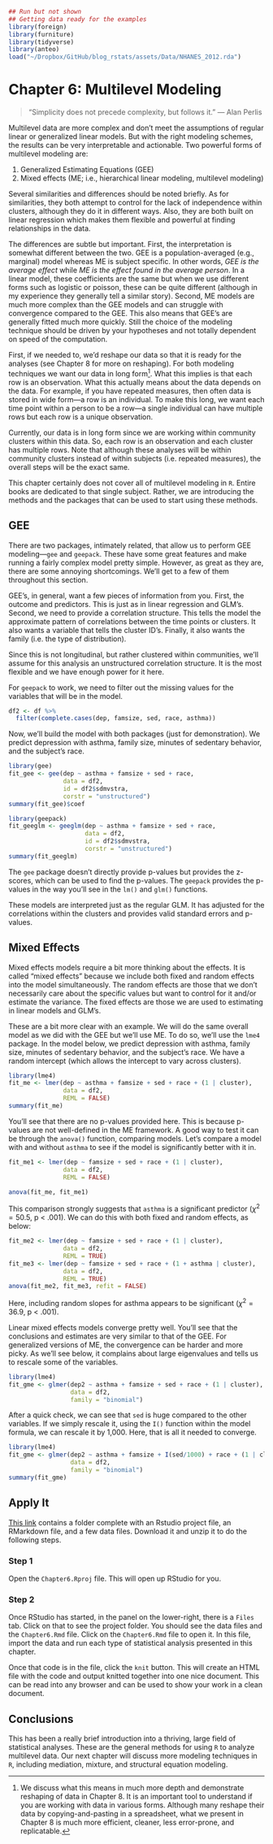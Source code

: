 

```r
## Run but not shown
## Getting data ready for the examples
library(foreign)
library(furniture)
library(tidyverse)
library(anteo)
load("~/Dropbox/GitHub/blog_rstats/assets/Data/NHANES_2012.rda")
```


# Chapter 6: Multilevel Modeling {-}

> "Simplicity does not precede complexity, but follows it." --- Alan Perlis

Multilevel data are more complex and don't meet the assumptions of regular linear or generalized linear models. But with the right modeling schemes, the results can be very interpretable and actionable. Two powerful forms of multilevel modeling are:

1. Generalized Estimating Equations (GEE)
2. Mixed effects (ME; i.e., hierarchical linear modeling, multilevel modeling)

Several similarities and differences should be noted briefly. As for similarities, they both attempt to control for the lack of independence within clusters, although they do it in different ways. Also, they are both built on linear regression which makes them flexible and powerful at finding relationships in the data.

The differences are subtle but important. First, the interpretation is somewhat different between the two. GEE is a population-averaged (e.g., marginal) model whereas ME is subject specific. In other words, *GEE is the average effect* while *ME is the effect found in the average person*. In a linear model, these coefficients are the same but when we use different forms such as logistic or poisson, these can be quite different (although in my experience they generally tell a similar story). Second, ME models are much more complex than the GEE models and can struggle with convergence compared to the GEE. This also means that GEE's are generally fitted much more quickly. Still the choice of the modeling technique should be driven by your hypotheses and not totally dependent on speed of the computation.

First, if we needed to, we'd reshape our data so that it is ready for the analyses (see Chapter 8 for more on reshaping). For both modeling techniques we want our data in long form[^longform]. What this implies is that each row is an observation. What this actually means about the data depends on the data. For example, if you have repeated measures, then often data is stored in wide form---a row is an individual. To make this long, we want each time point within a person to be a row---a single individual can have multiple rows but each row is a unique observation.

Currently, our data is in long form since we are working within community clusters within this data. So, each row is an observation and each cluster has multiple rows. Note that although these analyses will be within community clusters instead of within subjects (i.e. repeated measures), the overall steps will be the exact same.

This chapter certainly does not cover all of multilevel modeling in `R`. Entire books are dedicated to that single subject. Rather, we are introducing the methods and the packages that can be used to start using these methods. 

## GEE {-}

There are two packages, intimately related, that allow us to perform GEE modeling---`gee` and `geepack`. These have some great features and make running a fairly complex model pretty simple. However, as great as they are, there are some annoying shortcomings. We'll get to a few of them throughout this section.

GEE's, in general, want a few pieces of information from you. First, the outcome and predictors. This is just as in linear regression and GLM's. Second, we need to provide a correlation structure. This tells the model the approximate pattern of correlations between the time points or clusters. It also wants a variable that tells the cluster ID's. Finally, it also wants the family (i.e. the type of distribution).

Since this is not longitudinal, but rather clustered within communities, we'll assume for this analysis an unstructured correlation structure. It is the most flexible and we have enough power for it here.

For `geepack` to work, we need to filter out the missing values for the variables that will be in the model.
```r
df2 <- df %>%
  filter(complete.cases(dep, famsize, sed, race, asthma))
```

Now, we'll build the model with both packages (just for demonstration). We predict depression with asthma, family size, minutes of sedentary behavior, and the subject's race.
```r
library(gee)
fit_gee <- gee(dep ~ asthma + famsize + sed + race,
               data = df2,
               id = df2$sdmvstra,
               corstr = "unstructured")
summary(fit_gee)$coef

library(geepack)
fit_geeglm <- geeglm(dep ~ asthma + famsize + sed + race,
                     data = df2,
                     id = df2$sdmvstra,
                     corstr = "unstructured")
summary(fit_geeglm)
```

The `gee` package doesn't directly provide p-values but provides the z-scores, which can be used to find the p-values. The `geepack` provides the p-values in the way you'll see in the `lm()` and `glm()` functions.

These models are interpreted just as the regular GLM. It has adjusted for the correlations within the clusters and provides valid standard errors and p-values.


## Mixed Effects {-}

Mixed effects models require a bit more thinking about the effects. It is called "mixed effects" because we include both fixed and random effects into the model simultaneously. The random effects are those that we don't necessarily care about the specific values but want to control for it and/or estimate the variance. The fixed effects are those we are used to estimating in linear models and GLM's. 

These are a bit more clear with an example. We will do the same overall model as we did with the GEE but we'll use ME. To do so, we'll use the `lme4` package. In the model below, we predict depression with asthma, family size, minutes of sedentary behavior, and the subject's race. We have a random intercept (which allows the intercept to vary across clusters).

```r
library(lme4)
fit_me <- lmer(dep ~ asthma + famsize + sed + race + (1 | cluster),
               data = df2,
               REML = FALSE)
summary(fit_me)
```

You'll see that there are no p-values provided here. This is because p-values are not well-defined in the ME framework. A good way to test it can be through the `anova()` function, comparing models. Let's compare a model with and without `asthma` to see if the model is significantly better with it in.

```r
fit_me1 <- lmer(dep ~ famsize + sed + race + (1 | cluster),
               data = df2,
               REML = FALSE)

anova(fit_me, fit_me1)
```

This comparison strongly suggests that `asthma` is a significant predictor ($\chi^2 = 50.5$, p < .001). We can do this with both fixed and random effects, as below:

```r
fit_me2 <- lmer(dep ~ famsize + sed + race + (1 | cluster),
               data = df2,
               REML = TRUE)
fit_me3 <- lmer(dep ~ famsize + sed + race + (1 + asthma | cluster),
               data = df2,
               REML = TRUE)
anova(fit_me2, fit_me3, refit = FALSE)
```

Here, including random slopes for asthma appears to be significant ($\chi^2 = 36.9$, p < .001).

Linear mixed effects models converge pretty well. You'll see that the conclusions and estimates are very similar to that of the GEE. For generalized versions of ME, the convergence can be harder and more picky. As we'll see below, it complains about large eigenvalues and tells us to rescale some of the variables.

```r
library(lme4)
fit_gme <- glmer(dep2 ~ asthma + famsize + sed + race + (1 | cluster),
                 data = df2,
                 family = "binomial")
```

After a quick check, we can see that `sed` is huge compared to the other variables. If we simply rescale it, using the `I()` function within the model formula, we can rescale it by 1,000. Here, that is all it needed to converge.

```r
library(lme4)
fit_gme <- glmer(dep2 ~ asthma + famsize + I(sed/1000) + race + (1 | cluster),
                 data = df2,
                 family = "binomial")
summary(fit_gme)
```


## Apply It {-}

[This link](http://tysonbarrett.com/DataR/Chapter4.zip) contains a folder complete with an Rstudio project file, an RMarkdown file, and a few data files. Download it and unzip it to do the following steps.


### Step 1 {-}

Open the `Chapter6.Rproj` file. This will open up RStudio for you.

### Step 2 {-}

Once RStudio has started, in the panel on the lower-right, there is a `Files` tab. Click on that to see the project folder. You should see the data files and the `Chapter6.Rmd` file. Click on the `Chapter6.Rmd` file to open it. In this file, import the data and run each type of statistical analysis presented in this chapter.

Once that code is in the file, click the `knit` button. This will create an HTML file with the code and output knitted together into one nice document. This can be read into any browser and can be used to show your work in a clean document.


## Conclusions {-}

This has been a really brief introduction into a thriving, large field of statistical analyses. These are the general methods for using `R` to analyze multilevel data. Our next chapter will discuss more modeling techniques in `R`, including mediation, mixture, and structural equation modeling.


[^longform]: We discuss what this means in much more depth and demonstrate reshaping of data in Chapter 8. It is an important tool to understand if you are working with data in various forms. Although many reshape their data by copying-and-pasting in a spreadsheet, what we present in Chapter 8 is much more efficient, cleaner, less error-prone, and replicatable. 

